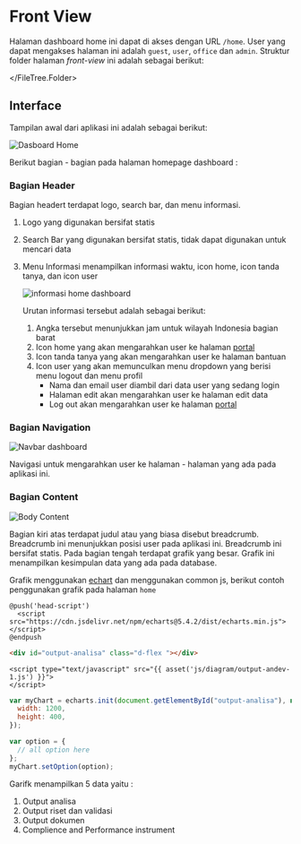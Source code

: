 # Front View

Halaman dashboard home ini dapat di akses dengan URL `/home`. User yang dapat mengakses halaman ini adalah `guest`, `user`, `office` dan `admin`. Struktur folder halaman _front-view_ ini adalah sebagai berikut:


<FileTree>
  <FileTree.Folder name="resource" defaultOpen>
    <FileTree.Folder name="views" defaultOpen>
      <FileTree.Folder name="front-view" defaultOpen>
        <FileTree.Folder name="layouts" defaultOpen>
          <FileTree.File name="app.blade.php" />
          <FileTree.File name="footer.blade.php" />
          <FileTree.File name="header.blade.php" />
          <FileTree.File name="master.blade.php" />
          <FileTree.File name="sidebar.blade.php" />
        </FileTree.Folder>
        <FileTree.Folder name="pages">
          <FileTree.Folder name="...">
          </FileTree.Folder>
          <FileTree.File name="blank.blade.php" />
          <FileTree.File name="docs.blade.php" />
        </FileTree.Folder>
        <FileTree.File name="index.blade.php" />
      </FileTree.Folder>
    </FileTree.Folder>

  </FileTree.Folder>
</FileTree>

## Interface

Tampilan awal dari aplikasi ini adalah sebagai berikut:

![Dasboard Home](/front-view/layouts/home.png)

Berikut bagian - bagian pada halaman homepage dashboard :

### Bagian Header

Bagian headert terdapat logo, search bar, dan menu informasi.

1. Logo yang digunakan bersifat statis
2. Search Bar yang digunakan bersifat statis, tidak dapat digunakan untuk mencari data
3. Menu Informasi menampilkan informasi waktu, icon home, icon tanda tanya, dan icon user

   ![informasi home dashboard](/front-view/layouts//informasi-home-dashboard.png)

   Urutan informasi tersebut adalah sebagai berikut:

   1. Angka tersebut menunjukkan jam untuk wilayah Indonesia bagian barat
   2. Icon home yang akan mengarahkan user ke halaman [portal](/halaman-portal)
   3. Icon tanda tanya yang akan mengarahkan user ke halaman bantuan
   4. Icon user yang akan memunculkan menu dropdown yang berisi menu logout dan menu profil
      - Nama dan email user diambil dari data user yang sedang login
      - Halaman edit akan mengarahkan user ke halaman edit data
      - Log out akan mengarahkan user ke halaman [portal](/halaman-portal)

### Bagian Navigation

![Navbar dashboard](/front-view/layouts/navbar.png)

Navigasi untuk mengarahkan user ke halaman - halaman yang ada pada aplikasi ini.

### Bagian Content

![Body Content](/front-view/layouts/content.png)

Bagian kiri atas terdapat judul atau yang biasa disebut breadcrumb. Breadcrumb ini menunjukkan posisi user pada aplikasi ini. Breadcrumb ini bersifat statis. Pada bagian tengah terdapat grafik yang besar. Grafik ini menampilkan kesimpulan data yang ada pada database.

Grafik menggunakan [echart](https://echarts.apache.org/en/index.html) dan menggunakan common js, berikut contoh penggunakan grafik pada halaman `home`

```blade filename="resource/views/home.blade.php"
@push('head-script')
  <script src="https://cdn.jsdelivr.net/npm/echarts@5.4.2/dist/echarts.min.js"></script>
@endpush
```

```html filename="resource/views/home.blade.php"
<div id="output-analisa" class="d-flex "></div>
```

```blade filename="resource/views/home.blade.php"
<script type="text/javascript" src="{{ asset('js/diagram/output-andev-1.js') }}">
</script>
```

```js filename="public/js/diagram/output-andev-1.js"
var myChart = echarts.init(document.getElementById("output-analisa"), null, {
  width: 1200,
  height: 400,
});

var option = {
  // all option here
};
myChart.setOption(option);
```


Garifk menampilkan 5 data yaitu :

1. Output analisa
2. Output riset dan validasi
3. Output dokumen
4. Complience and Performance instrument
